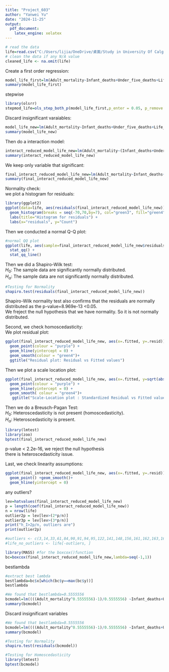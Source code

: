 ---
title: "Project_603"
author: "Yanwei Yu"
date: "2024-11-25"
output: 
  pdf_document: 
    latex_engine: xelatex
---

```{r}
# read the data
life=read.csv("C:/Users/lijia/OneDrive/桌面/Study in University Of Calgary/DATA 603/Project/Life_Expectancy_Data_Updated.csv", header = TRUE )
# clean the data if any N/A value
cleaned_life <- na.omit(life)
```


Create a first order regression:\
```{r}
model_life_first=lm(Adult_mortality~Infant_deaths+Under_five_deaths+Life_expectancy+Alcohol_consumption+Hepatitis_B+Measles+BMI+Polio+Diphtheria+Incidents_HIV+GDP_per_capita+Population_mln+Schooling, data=cleaned_life)
summary(model_life_first)
```
stepwise
```{r}
library(olsrr)
stepmod_life=ols_step_both_p(model_life_first,p_enter = 0.05, p_remove = 0.05, details=TRUE)
```

Discard insignificant varaiables:\
```{r}
model_life_new=lm(Adult_mortality~Infant_deaths+Under_five_deaths+Life_expectancy+Alcohol_consumption+Hepatitis_B+BMI+Incidents_HIV+Population_mln+Schooling, data=cleaned_life)
summary(model_life_new)
```
Then do a interaction model:\
```{r}
interact_reduced_model_life_new=lm(Adult_mortality~(Infant_deaths+Under_five_deaths+Life_expectancy+Alcohol_consumption+Hepatitis_B+BMI+Incidents_HIV+Population_mln+Schooling)^2, data=cleaned_life)
summary(interact_reduced_model_life_new)
```
We keep only variable that significant:\
```{r}
final_interact_reduced_model_life_new=lm(Adult_mortality~Infant_deaths+Under_five_deaths+Life_expectancy+Alcohol_consumption+Hepatitis_B+BMI+Incidents_HIV+Population_mln+Schooling+Infant_deaths*Under_five_deaths+Infant_deaths*Life_expectancy+Infant_deaths*Alcohol_consumption+Infant_deaths*Hepatitis_B+Infant_deaths*BMI+Infant_deaths*Incidents_HIV+Infant_deaths*Population_mln+Infant_deaths*Schooling+Under_five_deaths*Alcohol_consumption+Under_five_deaths*Hepatitis_B+Under_five_deaths*BMI+Under_five_deaths*Incidents_HIV+Under_five_deaths*Population_mln+Under_five_deaths*Schooling+Life_expectancy*Hepatitis_B+Life_expectancy*BMI+Life_expectancy*Population_mln+Life_expectancy*Schooling+Alcohol_consumption*Hepatitis_B+Alcohol_consumption*BMI+Alcohol_consumption*Incidents_HIV+Hepatitis_B*BMI+Hepatitis_B*Incidents_HIV+Hepatitis_B*Schooling+Incidents_HIV*Population_mln+Incidents_HIV*Schooling+Population_mln*Schooling, data=cleaned_life)
summary(final_interact_reduced_model_life_new)
```

Normality check:\
we plot a histogram for residuals:\
```{r}
library(ggplot2)
ggplot(data=life, aes(residuals(final_interact_reduced_model_life_new))) + 
  geom_histogram(breaks = seq(-70,70,by=7), col="green3", fill="green4") + 
  labs(title="Histogram for residuals") +
  labs(x="residuals", y="Count")
```
Then we conducted a normal Q-Q plot:\
```{r}
#normal QQ plot
ggplot(life, aes(sample=final_interact_reduced_model_life_new$residuals)) +
  stat_qq() +
  stat_qq_line()
```
Then we did a Shapiro-Wilk test:\
$H_{0}$: The sample data are significantly normally distributed.\
$H_{\alpha}$: The sample data are not significantly normally distributed.\
```{r}
#Testing for Normality
shapiro.test(residuals(final_interact_reduced_model_life_new))
```
Shapiro-Wilk normality test also confirms that the residuals are normally distributed as the p-value=8.969e-13 <0.05.\
We freject the null hypothesis that we have normality. So it is not normally distributed.\

Second, we check homoscedasticity:\
We plot residual plot:\
```{r}
ggplot(final_interact_reduced_model_life_new, aes(x=.fitted, y=.resid)) +
  geom_point(colour = "purple") +
  geom_hline(yintercept = 0) +
  geom_smooth(colour = "green4")+
  ggtitle("Residual plot: Residual vs Fitted values") 
```
Then we plot a scale location plot:\
```{r}
ggplot(final_interact_reduced_model_life_new, aes(x=.fitted, y=sqrt(abs(.stdresid)))) +
  geom_point(colour = "purple") +
  geom_hline(yintercept = 0) +
  geom_smooth( colour = "green4")+
   ggtitle("Scale-Location plot : Standardized Residual vs Fitted values") 
```
Then we do a Breusch-Pagan Test:\
$H_{0}$: Heteroscedasticity is not present (homoscedasticity).\
$H_{\alpha}$: Heteroscedasticity is present.\
```{r}
library(lmtest)
library(zoo)
bptest(final_interact_reduced_model_life_new)
```
p-value < 2.2e-16, we reject the null hypothesis\
there is heteroscedasticity issue.\

Last, we check linearity assumptions:\
```{r}
ggplot(final_interact_reduced_model_life_new, aes(x=.fitted, y=.resid)) +
  geom_point() +geom_smooth()+
  geom_hline(yintercept = 0)
```
any outliers?
```{r}
lev=hatvalues(final_interact_reduced_model_life_new)
p = length(coef(final_interact_reduced_model_life_new))
n = nrow(life)
outlier2p = lev[lev>(2*p/n)]
outlier3p = lev[lev>(3*p/n)]
print("h_I>2p/n, outliers are")
print(outlier2p)
```
```{r}
#outliers <- c(3,14,33,61,84,90,91,94,95,122,141,148,156,161,162,163,168,172,173,175,187,196,198,218,220,226,235,238,243,262,278,279,284,296,316,320,350,353,359,365,377,384,392,401,403,405,406,411,415,419,422,423,437,446,455,485,495,528,542,555,565,572,580,583,595,596,603,604,606,610,611,620,629,636,640,650,655,658,664,671,678,682,685,690,692,698,723,753,761,767,768,786,787,794,805,819,821,829,849,852,856,858,870,889,902,929,934,939,943,964,969,978,981,996,1019,1048,1055,1074,1099,1101,1109,1125,1129,1140,1158,1176,1197,1199,1201,1209,1217,1220,1223,1228,1237,1253,1267,1269,1276,1301,1333,1335,1340,1355,1361,1375,1380,1398,1401,1402,1403,1407,1415,1418,1428,1440,1445,1449,1463,1474,1476,1484,1485,1487,1501,1506,1518,1520,1528,1552,1553,1567,1572,1573,1576,1580,1585,1592,1605,1661,1669,1687,1697,1702,1740,1750,1752,1754,1755,1762,1765,1767,1774,1782,1783,1786,1793,1796,1799,1803,1804,1806,1813,1816,1833,1846,1853,1868,1878,1887,1895,1906,1916,1918,1924,1933,1935,1937,1939,1940,1961,1967,1968,1971,1976,1986,1993,2011,2017,2025,2028,2035,2044,2048,2052,2058,2059,2070,2071,2075,2084,2087,2091,2102,2119,2129,2136,2149,2150,2155,2160,2176,2184,2188,2203,2204,2219,2236,2241,2245,2246,2247,2257,2260,2263,2265,2276,2282,2283,2295,2298,2301,2310,2327,2332,2338,2349,2355,2357,2361,2373,2375,2378,2390,2395,2404,2411,2412,2413,2422,2426,2427,2429,2484,2501,2502,2515,2516,2521,2527,2529,2535,2541,2553,2560,2568,2577,2625,2647,2660,2666,2679,2680,2695,2710,2718,2738,2745,2749,2750,2753,2762,2763,2764,2766,2770,2788,2803,2804,2819,2835,2845,2853,2854,2857,2860,2862) 
#life_no_outliers <- life[-outliers, ]
```


```{r}
library(MASS) #for the boxcox()function
bc=boxcox(final_interact_reduced_model_life_new,lambda=seq(-1,1))
```
bestlambda
```{r}
#extract best lambda
bestlambda=bc$x[which(bc$y==max(bc$y))]
bestlambda
```

```{r}
#We found that bestlambda=0.5555556
bcmodel=lm((((Adult_mortality^0.5555556)-1)/0.5555556) ~Infant_deaths+Under_five_deaths+Life_expectancy+Alcohol_consumption+Hepatitis_B+BMI+Incidents_HIV+Population_mln+Schooling+Infant_deaths*Under_five_deaths+Infant_deaths*Life_expectancy+Infant_deaths*Alcohol_consumption+Infant_deaths*BMI+Infant_deaths*Incidents_HIV+Infant_deaths*Population_mln+Infant_deaths*Schooling+Under_five_deaths*Alcohol_consumption+Under_five_deaths*Hepatitis_B+Under_five_deaths*BMI+Under_five_deaths*Incidents_HIV+Under_five_deaths*Population_mln+Under_five_deaths*Schooling+Life_expectancy*Hepatitis_B+Life_expectancy*BMI+Life_expectancy*Schooling+Alcohol_consumption*Hepatitis_B+Alcohol_consumption*BMI+Hepatitis_B*Schooling+Incidents_HIV*Population_mln+Incidents_HIV*Schooling, data=cleaned_life)
summary(bcmodel)
```
Discard insignificant variables
```{r}
#We found that bestlambda=0.5555556
bcmodel=lm((((Adult_mortality^0.5555556)-1)/0.5555556) ~Infant_deaths+Under_five_deaths+Life_expectancy+Alcohol_consumption+Hepatitis_B+BMI+Incidents_HIV+Population_mln+Schooling+Infant_deaths*Alcohol_consumption+Infant_deaths*BMI+Infant_deaths*Incidents_HIV+Infant_deaths*Schooling+Under_five_deaths*Alcohol_consumption+Under_five_deaths*Hepatitis_B+Under_five_deaths*BMI+Under_five_deaths*Incidents_HIV+Under_five_deaths*Schooling+Life_expectancy*Hepatitis_B+Life_expectancy*BMI+Life_expectancy*Schooling+Alcohol_consumption*Hepatitis_B+Alcohol_consumption*BMI+Incidents_HIV*Population_mln, data=cleaned_life)
summary(bcmodel)
```

```{r}
#Testing for Normality
shapiro.test(residuals(bcmodel))
```
```{r}
#Testing for Homoscedasticity
library(lmtest)
bptest(bcmodel)
```



